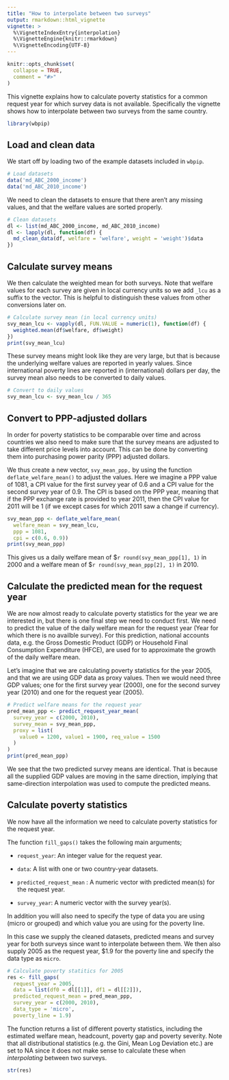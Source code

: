 ```yaml
---
title: "How to interpolate between two surveys"
output: rmarkdown::html_vignette
vignette: >
  %\VignetteIndexEntry{interpolation}
  %\VignetteEngine{knitr::rmarkdown}
  %\VignetteEncoding{UTF-8}
---
```


```r
knitr::opts_chunk$set(
  collapse = TRUE,
  comment = "#>"
)
```

This vignette explains how to calculate poverty statistics for a common request year for which survey data is not available. Specifically the vignette shows how to interpolate between two surveys from the same country.

```r
library(wbpip)
```

## Load and clean data

We start off by loading two of the example datasets included in `wbpip`.

```r
# Load datasets
data('md_ABC_2000_income')
data('md_ABC_2010_income')
```

We need to clean the datasets to ensure that there aren't any missing values, and that the welfare values are sorted properly.

```r
# Clean datasets 
dl <- list(md_ABC_2000_income, md_ABC_2010_income)
dl <- lapply(dl, function(df) {
  md_clean_data(df, welfare = 'welfare', weight = 'weight')$data
})
```

## Calculate survey means

We then calculate the weighted mean for both surveys. Note that welfare values for each survey are given in local currency units so we add `_lcu` as a suffix to the vector. This is helpful to distinguish these values from other conversions later on.

```r
# Calculate survey mean (in local currency units)
svy_mean_lcu <- vapply(dl, FUN.VALUE = numeric(1), function(df) {
  weighted.mean(df$welfare, df$weight)
})
print(svy_mean_lcu)
```

These survey means might look like they are very large, but that is because the underlying welfare values are reported in yearly values. Since international poverty lines are reported in (international) dollars per day, the survey mean also needs to be converted to daily values.

```r
# Convert to daily values 
svy_mean_lcu <- svy_mean_lcu / 365 
```

## Convert to PPP-adjusted dollars 

In order for poverty statistics to be comparable over time and across countries we also need to make sure that the survey means are adjusted to take different price levels into account. This can be done by converting them into purchasing power parity (PPP) adjusted dollars.

We thus create a new vector, `svy_mean_ppp,` by using the function `deflate_welfare_mean()` to adjust the values. Here we imagine a PPP value of 1081, a CPI value for the first survey year of 0.6 and a CPI value for the second survey year of 0.9. The CPI is based on the PPP year, meaning that if the PPP exchange rate is provided to year 2011, then the CPI value for 2011 will be 1 (if we except cases for which 2011 saw a change if currency).

```r
svy_mean_ppp <- deflate_welfare_mean(
  welfare_mean = svy_mean_lcu, 
  ppp = 1081, 
  cpi = c(0.6, 0.9))
print(svy_mean_ppp)
```

This gives us a daily welfare mean of \$`r round(svy_mean_ppp[1], 1)` in 2000 and a welfare mean of \$`r round(svy_mean_ppp[2], 1)` in 2010.

## Calculate the predicted mean for the request year

We are now almost ready to calculate poverty statistics for the year we are interested in, but there is one final step we need to conduct first. We need to predict the value of the daily welfare mean for the request year (Year for which there is no availble survey). For this prediction, national accounts data, e.g. the Gross Domestic Product (GDP) or Household Final Consumption Expenditure (HFCE), are used for to approximate the growth of the daily welfare mean.

Let's imagine that we are calculating poverty statistics for the year 2005, and that we are using GDP data as proxy values. Then we would need three GDP values; one for the first survey year (2000), one for the second survey year (2010) and one for the request year (2005).

```r
# Predict welfare means for the request year
pred_mean_ppp <- predict_request_year_mean(
  survey_year = c(2000, 2010), 
  survey_mean = svy_mean_ppp,
  proxy = list(
    value0 = 1200, value1 = 1900, req_value = 1500
  )
)
print(pred_mean_ppp)
```

We see that the two predicted survey means are identical. That is because all the supplied GDP values are moving in the same direction, implying that same-direction interpolation was used to compute the predicted means.

## Calculate poverty statistics 

We now have all the information we need to calculate poverty statistics for the request year.

The function `fill_gaps()` takes the following main arguments;

-   `request_year`: An integer value for the request year.

-   `data`: A list with one or two country-year datasets.

-   `predicted_request_mean` : A numeric vector with predicted mean(s) for the request year.

-   `survey_year`: A numeric vector with the survey year(s).

In addition you will also need to specify the type of data you are using (micro or grouped) and which value you are using for the poverty line.

In this case we supply the cleaned datasets, predicted means and survey year for both surveys since want to interpolate between them. We then also supply 2005 as the request year, \$1.9 for the poverty line and specify the data type as `micro`.

```r
# Calculate poverty statitics for 2005 
res <- fill_gaps(
  request_year = 2005,
  data = list(df0 = dl[[1]], df1 = dl[[2]]),
  predicted_request_mean = pred_mean_ppp,
  survey_year = c(2000, 2010), 
  data_type = 'micro',
  poverty_line = 1.9) 
```

The function returns a list of different poverty statistics, including the estimated welfare mean, headcount, poverty gap and poverty severity. Note that all distributional statistics (e.g. the Gini, Mean Log Deviation etc.) are set to NA since it does not make sense to calculate these when *interpolating* between two surveys.

```r
str(res)
```
